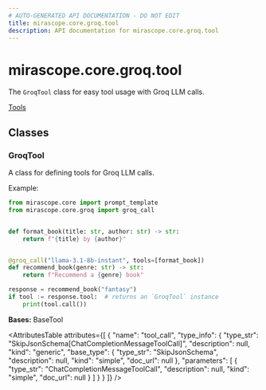 ```yaml
---
# AUTO-GENERATED API DOCUMENTATION - DO NOT EDIT
title: mirascope.core.groq.tool
description: API documentation for mirascope.core.groq.tool
---
```


# mirascope.core.groq.tool

<ApiType type="Module" />

The `GroqTool` class for easy tool usage with Groq LLM calls.

<Info title="Usage">

[Tools](/docs/mirascope/learn/tools)

</Info>

## Classes

### GroqTool

<ApiType type="Class" />

A class for defining tools for Groq LLM calls.

Example:

```python
from mirascope.core import prompt_template
from mirascope.core.groq import groq_call


def format_book(title: str, author: str) -> str:
    return f"{title} by {author}"


@groq_call("llama-3.1-8b-instant", tools=[format_book])
def recommend_book(genre: str) -> str:
    return f"Recommend a {genre} book"

response = recommend_book("fantasy")
if tool := response.tool:  # returns an `GroqTool` instance
    print(tool.call())
```

**Bases:** BaseTool

<AttributesTable
  attributes={[
  {
    "name": "tool_call",
    "type_info": {
      "type_str": "SkipJsonSchema[ChatCompletionMessageToolCall]",
      "description": null,
      "kind": "generic",
      "base_type": {
        "type_str": "SkipJsonSchema",
        "description": null,
        "kind": "simple",
        "doc_url": null
      },
      "parameters": [
        {
          "type_str": "ChatCompletionMessageToolCall",
          "description": null,
          "kind": "simple",
          "doc_url": null
        }
      ]
    }
  }
]}
/>



